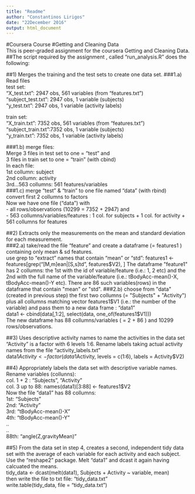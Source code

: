 ```yaml
---
title: "Readme"
author: "Constantinos Lirigos"
date: "22December 2016"
output: html_document
---
```

#Coursera Course 
#Getting and Cleaning Data  
This is peer-graded assignment for the coursera Getting and Cleaning Data.  
##The script required by the assignment , called "run_analysis.R" does the following:  

##1) Merges the training and the test sets to create one data set.
###1.a) Read files  
test set:  
"X_test.txt": 2947 obs, 561 variables (from "features.txt")  
"subject_test.txt": 2947 obs, 1 variable (subjects)  
"y_test.txt": 2947 obs, 1 variable (activity labels)  

train set:  
"X_train.txt": 7352 obs, 561 variables (from "features.txt")  
"subject_train.txt":7352 obs, 1 variable (subjects)  
"y_train.txt": 7352 obs, 1 variable (activity labels)  

###1.b) merge files:  
Merge 3 files in test set to one = "test" and   
3 files in train set to one = "train" (with cbind)  
In each file:  
1st collumn: subject  
2nd collumn: activity  
3rd...563 collumns: 561 features/variables  
###1.c) merge "test" & "train" to one file named "data" (with rbind)  
convert first 2 collumns to factors  
Now we have one file ("data") with   
- all rows/observations (10299 = 7352 + 2947) and   
- 563 collumns/variables/features : 1 col. for subjects + 1 col. for activity + 561 collumns for features  

##2) Extracts only the measurements on the mean and standard deviation for each measurement.  
###2.a) take/read the file "feature" and create a dataframe (= features1 ) containing only mean & sd features.   
use grep to "extract" names that contain "mean" or "std":
features1 <- features[grep("[M,m]ean|[S,s]td", features$V2), ]  
The dataframe "feature1" has 2 collumns: the 1st with the id of variable/feature (i.e.: 1, 2 etc) and the 2nd with the full name of the variable/feature (i.e.: tBodyAcc-mean()-X, tBodyAcc-mean()-Y etc). There are 86 such variables(rows) in the dataframe that contain "mean" or "std".  
###2.b) choose from "data" (created in previous step) the  first two collumns (= "Subjects" + "Activity") plus all collumns matching vector features1$V1 (i.e.: the number of the variable) and pass them to a new data frame : "data1"  
data1 <- cbind(data[,1:2], select(data, one_of(features1$V1)))  
The new dataframe has 88 collumns/variables ( = 2 + 86 ) and 10299 rows/observations.  

##3) Uses descriptive activity names to name the activities in the data set  
"Activity" is a factor with 6 levels 1:6. Rename labels taking actual activity names from the file "activity_labels.txt"  
data1$Activity <- factor(data1$Activity, levels = c(1:6), labels = Activity$V2)

##4) Appropriately labels the data set with descriptive variable names.  
Rename variables (collunns):  
col. 1 + 2 : "Subjects", "Activity"  
col. 3 up to 88: names(data1)[3:88] <- features1$V2  
Now the file "data1" has 88 collumns:  
1st: "Subjects"  
2nd: "Activity"  
3rd: "tBodyAcc-mean()-X"  
4th: "tBodyAcc-mean()-Y"  
..  
..  
88th: "angle(Z,gravityMean)"  

##5) From the data set in step 4, creates a second, independent tidy data set with the average of each variable for each activity and each subject.  
Use the "reshape2" package. Melt "data1" and dcast it again having calcuated the means.   
tidy_data <- dcast(melt(data1), Subjects + Activity ~ variable, mean)  
then write the file to txt file: "tidy_data.txt"  
write.table(tidy_data, file = "tidy_data.txt")



